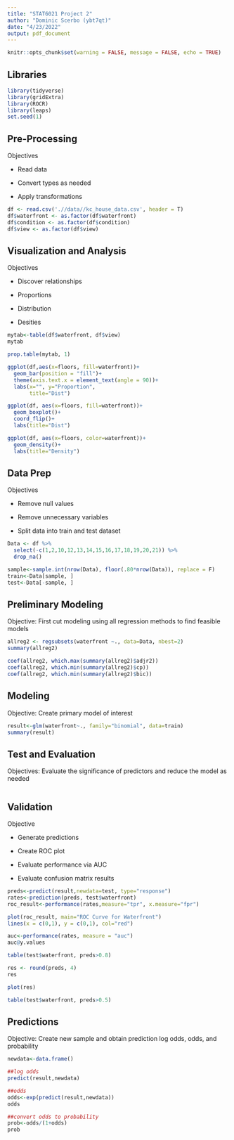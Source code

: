 ```yaml
---
title: "STAT6021 Project 2"
author: "Dominic Scerbo (ybt7qt)"
date: "4/23/2022"
output: pdf_document
---
```


```r
knitr::opts_chunk$set(warning = FALSE, message = FALSE, echo = TRUE)
```

## Libraries

```r
library(tidyverse)
library(gridExtra)
library(ROCR)
library(leaps)
set.seed(1)
```

## Pre-Processing

Objectives

-   Read data

-   Convert types as needed

-   Apply transformations

```r
df <- read.csv('.//data//kc_house_data.csv', header = T)
df$waterfront <- as.factor(df$waterfront)
df$condition <- as.factor(df$condition)
df$view <- as.factor(df$view)
```

## Visualization and Analysis

Objectives

-   Discover relationships

-   Proportions

-   Distribution

-   Desities

```r
mytab<-table(df$waterfront, df$view)
mytab
```

```r
prop.table(mytab, 1)
```

```r
ggplot(df,aes(x=floors, fill=waterfront))+
  geom_bar(position = "fill")+
  theme(axis.text.x = element_text(angle = 90))+
  labs(x="", y="Proportion",
       title="Dist")

ggplot(df, aes(x=floors, fill=waterfront))+
  geom_boxplot()+
  coord_flip()+
  labs(title="Dist")

ggplot(df, aes(x=floors, color=waterfront))+
  geom_density()+
  labs(title="Density")
```

## Data Prep

Objectives

-   Remove null values

-   Remove unnecessary variables

-   Split data into train and test dataset

```r
Data <- df %>% 
  select(-c(1,2,10,12,13,14,15,16,17,18,19,20,21)) %>%
  drop_na()

sample<-sample.int(nrow(Data), floor(.80*nrow(Data)), replace = F)
train<-Data[sample, ]
test<-Data[-sample, ]
```

## Preliminary Modeling

Objective: First cut modeling using all regression methods to find feasible models

```r
allreg2 <- regsubsets(waterfront ~., data=Data, nbest=2)
summary(allreg2)

coef(allreg2, which.max(summary(allreg2)$adjr2))
coef(allreg2, which.min(summary(allreg2)$cp))
coef(allreg2, which.min(summary(allreg2)$bic))
```

## Modeling

Objective: Create primary model of interest

```r
result<-glm(waterfront~., family="binomial", data=train)
summary(result)
```

## Test and Evaluation

Objectives: Evaluate the significance of predictors and reduce the model as needed

```r

```

## Validation

Objective

-   Generate predictions

-   Create ROC plot

-   Evaluate performance via AUC

-   Evaluate confusion matrix results

```r
preds<-predict(result,newdata=test, type="response")
rates<-prediction(preds, test$waterfront)
roc_result<-performance(rates,measure="tpr", x.measure="fpr")
```

```r
plot(roc_result, main="ROC Curve for Waterfront")
lines(x = c(0,1), y = c(0,1), col="red")
```

```r
auc<-performance(rates, measure = "auc")
auc@y.values
```

```r
table(test$waterfront, preds>0.8)
```

```r
res <- round(preds, 4)
res
```

```r
plot(res)
```

```r
table(test$waterfront, preds>0.5)
```

## Predictions

Objective: Create new sample and obtain prediction log odds, odds, and probability

```r
newdata<-data.frame()
```

```r
##log odds
predict(result,newdata)
```

```r
##odds
odds<-exp(predict(result,newdata))
odds
```

```r
##convert odds to probability
prob<-odds/(1+odds)
prob
```
